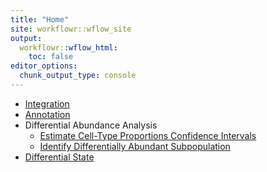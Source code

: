 ```yaml
---
title: "Home"
site: workflowr::wflow_site
output:
  workflowr::wflow_html:
    toc: false
editor_options:
  chunk_output_type: console
---
```


- [Integration](sample_integration.html)
- [Annotation](cell_annotation.html)
- Differential Abundance Analysis
  - [Estimate Cell-Type Proportions Confidence Intervals](differential_abundance.html)
  - [Identify Differentially Abundant Subpopulation](differential_abundance_subpopulation.html)
- [Differential State](differential_state_analysis.html)
